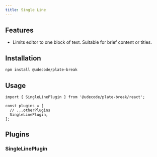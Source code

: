 ```yaml
---
title: Single Line
---
```


<ComponentPreview name="single-line-demo" />

<PackageInfo>

## Features

- Limits editor to one block of text. Suitable for brief content or titles.

</PackageInfo>

## Installation

```bash
npm install @udecode/plate-break
```

## Usage

```tsx
import { SingleLinePlugin } from '@udecode/plate-break/react';

const plugins = [
  // ...otherPlugins
  SingleLinePlugin,
];
```

## Plugins

### SingleLinePlugin
